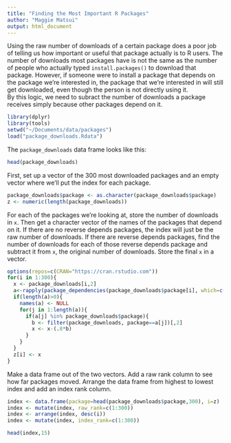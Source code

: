 ```yaml
---
title: "Finding the Most Important R Packages"
author: "Maggie Matsui"
output: html_document
---
```


Using the raw number of downloads of a certain package does a poor job of telling us how important or useful that package actually is to R users. The number of downloads most packages have is not the same as the number of people who actually typed `install.packages()` to download that package. However, if someone were to install a package that depends on the package we're interested in, the package that we're interested in will still get downloaded, even though the person is not directly using it.  
By this logic, we need to subract the number of downloads a package receives simply because other packages depend on it. 

```r
library(dplyr)
library(tools)
setwd("~/Documents/data/packages")
load("package_downloads.Rdata")
```

The `package_downloads` data frame looks like this:
```r
head(package_downloads)
```

First, set up a vector of the 300 most downloaded packages and an empty vector where we'll put the index for each package. 
```r
package_downloads$package <- as.character(package_downloads$package)
z <- numeric(length(package_downloads))
```

For each of the packages we're looking at, store the number of downloads in `x`. Then get a character vector of the names of the packages that depend on it. If there are no reverse depends packages, the index will just be the raw number of downloads. If there are reverse depends packages, find the number of downloads for each of those reverse depends package and subtract it from `x`, the original number of downloads. Store the final `x` in a vector.
```r
options(repos=c(CRAN="https://cran.rstudio.com"))
for(i in 1:300){
  x <- package_downloads[i,2]
  a<-rapply(package_dependencies(package_downloads$package[i], which=c("Depends", "Imports", "LinkingTo"), reverse=TRUE), as.character)
  if(length(a)>0){
    names(a) <- NULL
    for(j in 1:length(a)){
      if(a[j] %in% package_downloads$package){
        b <- filter(package_downloads, package==a[j])[,2]
        x <- x-(.8*b)
      }
    }
  }
  z[i] <- x
}
```

Make a data frame out of the two vectors. Add a raw rank column to see how far packages moved. Arrange the data frame from highest to lowest index and add an index rank column.
```r
index <- data.frame(package=head(package_downloads$package,300), i=z)
index <- mutate(index, raw_rank=c(1:300))
index <- arrange(index, desc(i))
index <- mutate(index, index_rank=c(1:300))
```
```r
head(index,15)
```
